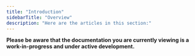 ```yaml
---
title: "Introduction"
sidebarTitle: "Overview"
description: "Here are the articles in this section:"
---
```


<Warning> **Please be aware that the documentation you are currently viewing is a work-in-progress and under active development.** </Warning>


<CardGroup>

<Card
  title="Introduction"
  icon="circle-play"
  href="/devpal/introduction/introduction"
/>
<Card title="Setup" icon="wrench" href="/devpal/introduction/setup" />
<Card
  title="Code Collector"
  icon="square-code"
  href="/devpal/introduction/code-collector"
/>
</CardGroup>
